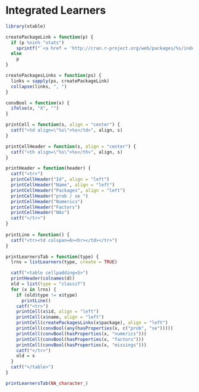 Integrated Learners
===================

```r
library(xtable)

createPackageLink = function(p) {
  if (p %nin% "stats") 
    sprintf("`<a href = 'http://cran.r-project.org/web/packages/%s/index.html'>%s</a>", p, p)
  else 
    p
}

createPackagesLinks = function(ps) {
  links = sapply(ps, createPackageLink)
  collapse(links, ", ")
}

convBool = function(x) {
  ifelse(x, "X", "")
}

printCell = function(s, align = "center") {
  catf("<td align=\"%s\">%s</td>", align, s)
}

printCellHeader = function(s, align = "center") {
  catf("<th align=\"%s\">%s</th>", align, s)
}

printHeader = function(header) {
  catf("<tr>")
  printCellHeader("Id", align = "left")
  printCellHeader("Name", align = "left")
  printCellHeader("Packages", align = "left")
  printCellHeader("prob / se ")
  printCellHeader("Numerics")
  printCellHeader("Factors")
  printCellHeader("NAs")
  catf("</tr>")
}
    
printLine = function() {
  catf("<tr><td colspan=6><hr></td></tr>")
}

printLearnersTab = function(type) {
  lrns = listLearners(type, create = TRUE)

  catf("<table cellpadding=5>")
  printHeader(colnames(d))
  old = list(type = "classif")
  for (x in lrns) {
    if (old$type != x$type)
      printLine()
    catf("<tr>")
    printCell(x$id, align = "left")
    printCell(x$name, align = "left")
    printCell(createPackagesLinks(x$package), align = "left")
    printCell(convBool(any(hasProperties(x, c("prob", "se")))))
    printCell(convBool(hasProperties(x, "numerics")))
    printCell(convBool(hasProperties(x, "factors")))
    printCell(convBool(hasProperties(x, "missings")))
    catf("</tr>")
    old = x
  }
  catf("</table>")
}
``` 

```r
printLearnersTab(NA_character_)
``` 







